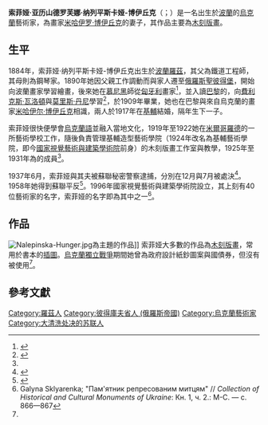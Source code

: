 {{Infobox artist
| name        = 索菲娅·纳列平斯卡娅-博伊丘克
| image       = Софья Налепинская (cropped).jpg
| image_size   = 150px
| bgcolour    = 
| caption     = 索菲娅·纳列平斯卡娅-博伊丘克，攝於1910年之前
| birth_name  = 
| date_of_birth  = {{birth date|1884|7|30}}
| birth_place = [[波蘭會議王國|波蘭王國]][[羅茲_(波蘭)|羅茲]]
| date_of_death  = {{death date and age|1937|12|11|1884|7|30}}
| death_place = {{flag|蘇聯}}[[烏克蘭蘇維埃社會主義共和國|烏克蘭蘇維埃社會主義共和國]][[基輔|基輔]]
| field       = [[木刻版畫|木刻版畫]]
| training    = 
| movement    = 
| works       =
| patrons     =
| awards      =
| spouse           = [[米哈伊尔·博伊丘克|米哈伊尔·博伊丘克]]
}}

'''索菲娅·亚历山德罗芙娜·纳列平斯卡娅-博伊丘克'''（{{lang-uk|Софія Олександрівна Налепинська-Бойчук}}；{{bd|1884年|7月30日|1937年|12月11日}}）是一名出生於[[波蘭|波蘭]]的[[烏克蘭|烏克蘭]]藝術家，為畫家[[米哈伊罗·博伊丘克|米哈伊罗·博伊丘克]]的妻子，其作品主要為[[木刻版畫|木刻版畫]]。

==生平==
1884年，索菲娅·纳列平斯卡娅-博伊丘克出生於[[波蘭|波蘭]][[羅茲_(波蘭)|羅茲]]，其父為鐵道工程師，其母則為鋼琴家。1890年她因父親工作調動而與家人遷至[[俄羅斯帝國|俄羅斯]][[聖彼得堡|聖彼得堡]]，開始向波蘭畫家{{le|扬·齐翁格林斯基|Jan Ciągliński}}學習繪畫，後來她在[[慕尼黑|慕尼黑]]師從[[匈牙利|匈牙利]]畫家{{le|霍洛希·西蒙|Simon Hollósy}}<ref name="ЕІУ">{{cite book|url=http://history.org.ua/?termin=Nalepynska_S|title=Encyclopedia of Ukrainian History|volume=7: Мі-О|editor=V.A. Smolii and in НАН України.|publisher=Institute of Ukrainian History. — К.: В-во|year=2010|page=728|access-date=2021-03-12|archive-date=2016-11-25|archive-url=https://web.archive.org/web/20161125110502/http://history.org.ua/?termin=Nalepynska_S|dead-url=no}}</ref>，並入讀[[巴黎|巴黎]]的{{le|朗松學院|Académie Ranson}}，向[[費利克斯·瓦洛頓|費利克斯·瓦洛頓]]與[[莫里斯·丹尼|莫里斯·丹尼]]學習<ref name="УРЕ">{{cite book|author=D.O. Gorbachov|chapter= "Налепинська-Бойчук Софія Олександрівна"|title={{le|Ukrainian Soviet Encyclopedia}}}}</ref>，於1909年畢業，她也在巴黎與來自烏克蘭的畫家[[米哈伊尔·博伊丘克|米哈伊尔·博伊丘克]]相識，兩人於1917年在[[基輔|基輔]]結婚，隔年生下一子。

索菲娅很快便學會[[烏克蘭語|烏克蘭語]]並融入當地文化，1919年至1922她在[[米爾哥羅德|米爾哥羅德]]的一所藝術學校工作，隨後負責管理基輔造型藝術學院（1924年改名為基輔藝術學院，即今[[國家視覺藝術與建築學術院|國家視覺藝術與建築學術院]]前身）的木刻版畫工作室與教學，1925年至1931年為{{link-uk|烏克蘭革命藝術協會|Асоціація революційного мистецтва України}}的成員<ref name=IEU/>。

1937年6月，索菲娅與其夫被蘇聯秘密警察逮捕，分別在12月與7月被處決<ref>{{cite journal|author=Andriy Sydorenko|url=http://archive.nbuv.gov.ua/portal/soc_gum/S_myst/2010_7/149-156.pdf |title=Монументальні розписи бойчукістів у національній академії образотворчого мистецтва і архітектури]| publisher=''Modern Art''|year= 2010|volume=7|page=154}}</ref>。1958年她得到蘇聯平反<ref name=IEU>{{cite web|url=http://www.encyclopediaofukraine.com/display.asp?linkpath=pages%5CN%5CA%5CNalepinskaSofiia.htm|title=Nalepinska, Sofiia|publisher=Canadian Institute of Ukrainian Studies|website=Internet Encyclopedia of Ukraine|accessdate=2021-03-12|archive-date=2019-09-28|archive-url=https://web.archive.org/web/20190928022116/http://www.encyclopediaofukraine.com/display.asp?linkpath=pages%5CN%5CA%5CNalepinskaSofiia.htm|dead-url=no}}</ref>。1996年國家視覺藝術與建築學術院設立{{link-uk|被迫害藝術家紀念碑|Пам'ятник репресованим митцям}}，其上刻有40位藝術家的名字，索菲娅的名字即為其中之一<ref>Galyna Sklyarenka; "Пам'ятник репресованим митцям" // ''Collection of Historical and Cultural Monuments of Ukraine'': Кн. 1, ч. 2.: М-С. — с. 866—867</ref>。

==作品==
[[File:Nalepinska-Hunger.jpg|thumb]]為主題的作品]]
索菲娅大多數的作品為[[木刻版畫|木刻版畫]]，常用於書本的[[插圖|插圖]]。[[烏克蘭獨立戰爭|烏克蘭獨立戰爭]]期間她曾為政府設計紙鈔圖案與國債券，但沒有被使用<ref name="ЕІУ" />。

==參考文獻==
{{Reflist|2}}

{{Authority control}}

[[Category:羅茲人|Category:羅茲人]]
[[Category:彼得庫夫省人_(俄羅斯帝國)|Category:彼得庫夫省人 (俄羅斯帝國)]]
[[Category:烏克蘭藝術家|Category:烏克蘭藝術家]]
[[Category:大清洗处决的苏联人|Category:大清洗处决的苏联人]]